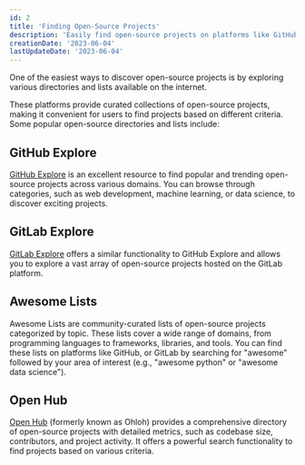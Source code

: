 ```yaml
---
id: 2
title: 'Finding Open-Source Projects'
description: 'Easily find open-source projects on platforms like GitHub and GitLab. Explore curated lists and directories to discover exciting projects.'
creationDate: '2023-06-04'
lastUpdateDate: '2023-06-04'
---
```

<p class="lead">One of the easiest ways to discover open-source projects is by exploring various directories and lists available on the internet.</p>

These platforms provide curated collections of open-source projects, making it convenient for users to find projects based on different criteria. Some popular open-source directories and lists include:

## GitHub Explore

[GitHub Explore](https://github.com/explore) is an excellent resource to find popular and trending open-source projects across various domains. You can browse through categories, such as web development, machine learning, or data science, to discover exciting projects.

## GitLab Explore

[GitLab Explore](https://gitlab.com/explore) offers a similar functionality to GitHub Explore and allows you to explore a vast array of open-source projects hosted on the GitLab platform.

## Awesome Lists

Awesome Lists are community-curated lists of open-source projects categorized by topic. These lists cover a wide range of domains, from programming languages to frameworks, libraries, and tools. You can find these lists on platforms like GitHub, or GitLab by searching for "awesome" followed by your area of interest (e.g., "awesome python" or "awesome data science").

## Open Hub

[Open Hub](https://www.openhub.net/) (formerly known as Ohloh) provides a comprehensive directory of open-source projects with detailed metrics, such as codebase size, contributors, and project activity. It offers a powerful search functionality to find projects based on various criteria.
